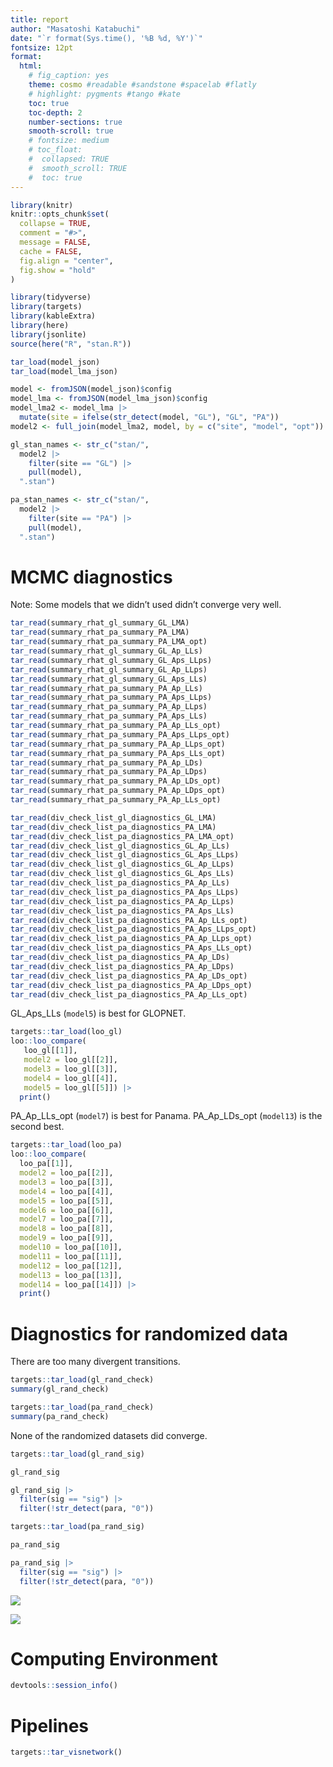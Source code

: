 ```yaml
---
title: report
author: "Masatoshi Katabuchi"
date: "`r format(Sys.time(), '%B %d, %Y')`"
fontsize: 12pt
format:
  html:
    # fig_caption: yes
    theme: cosmo #readable #sandstone #spacelab #flatly
    # highlight: pygments #tango #kate
    toc: true
    toc-depth: 2
    number-sections: true
    smooth-scroll: true
    # fontsize: medium
    # toc_float:
    #  collapsed: TRUE
    #  smooth_scroll: TRUE
    #  toc: true
---
```


```r
library(knitr)
knitr::opts_chunk$set(
  collapse = TRUE,
  comment = "#>",
  message = FALSE,
  cache = FALSE,
  fig.align = "center",
  fig.show = "hold"
)
```

```r
library(tidyverse)
library(targets)
library(kableExtra)
library(here)
library(jsonlite)
source(here("R", "stan.R"))
```

```r
tar_load(model_json)
tar_load(model_lma_json)

model <- fromJSON(model_json)$config
model_lma <- fromJSON(model_lma_json)$config
model_lma2 <- model_lma |>
  mutate(site = ifelse(str_detect(model, "GL"), "GL", "PA"))
model2 <- full_join(model_lma2, model, by = c("site", "model", "opt"))

gl_stan_names <- str_c("stan/",
  model2 |>
    filter(site == "GL") |>
    pull(model),
  ".stan")

pa_stan_names <- str_c("stan/",
  model2 |>
    filter(site == "PA") |>
    pull(model),
  ".stan")

```

# MCMC diagnostics

Note: Some models that we didn't used didn't converge very well.

```r
tar_read(summary_rhat_gl_summary_GL_LMA)
tar_read(summary_rhat_pa_summary_PA_LMA)
tar_read(summary_rhat_pa_summary_PA_LMA_opt)
tar_read(summary_rhat_gl_summary_GL_Ap_LLs)
tar_read(summary_rhat_gl_summary_GL_Aps_LLps)
tar_read(summary_rhat_gl_summary_GL_Ap_LLps)
tar_read(summary_rhat_gl_summary_GL_Aps_LLs)
tar_read(summary_rhat_pa_summary_PA_Ap_LLs)
tar_read(summary_rhat_pa_summary_PA_Aps_LLps)
tar_read(summary_rhat_pa_summary_PA_Ap_LLps)
tar_read(summary_rhat_pa_summary_PA_Aps_LLs)
tar_read(summary_rhat_pa_summary_PA_Ap_LLs_opt)
tar_read(summary_rhat_pa_summary_PA_Aps_LLps_opt)
tar_read(summary_rhat_pa_summary_PA_Ap_LLps_opt)
tar_read(summary_rhat_pa_summary_PA_Aps_LLs_opt)
tar_read(summary_rhat_pa_summary_PA_Ap_LDs)
tar_read(summary_rhat_pa_summary_PA_Ap_LDps)
tar_read(summary_rhat_pa_summary_PA_Ap_LDs_opt)
tar_read(summary_rhat_pa_summary_PA_Ap_LDps_opt)
tar_read(summary_rhat_pa_summary_PA_Ap_LLs_opt)
```

```r
tar_read(div_check_list_gl_diagnostics_GL_LMA)
tar_read(div_check_list_pa_diagnostics_PA_LMA)
tar_read(div_check_list_pa_diagnostics_PA_LMA_opt)
tar_read(div_check_list_gl_diagnostics_GL_Ap_LLs)
tar_read(div_check_list_gl_diagnostics_GL_Aps_LLps)
tar_read(div_check_list_gl_diagnostics_GL_Ap_LLps)
tar_read(div_check_list_gl_diagnostics_GL_Aps_LLs)
tar_read(div_check_list_pa_diagnostics_PA_Ap_LLs)
tar_read(div_check_list_pa_diagnostics_PA_Aps_LLps)
tar_read(div_check_list_pa_diagnostics_PA_Ap_LLps)
tar_read(div_check_list_pa_diagnostics_PA_Aps_LLs)
tar_read(div_check_list_pa_diagnostics_PA_Ap_LLs_opt)
tar_read(div_check_list_pa_diagnostics_PA_Aps_LLps_opt)
tar_read(div_check_list_pa_diagnostics_PA_Ap_LLps_opt)
tar_read(div_check_list_pa_diagnostics_PA_Aps_LLs_opt)
tar_read(div_check_list_pa_diagnostics_PA_Ap_LDs)
tar_read(div_check_list_pa_diagnostics_PA_Ap_LDps)
tar_read(div_check_list_pa_diagnostics_PA_Ap_LDs_opt)
tar_read(div_check_list_pa_diagnostics_PA_Ap_LDps_opt)
tar_read(div_check_list_pa_diagnostics_PA_Ap_LLs_opt)
```


GL_Aps_LLs (`model5`) is best for GLOPNET.

```r
targets::tar_load(loo_gl)
loo::loo_compare(
   loo_gl[[1]],
   model2 = loo_gl[[2]],
   model3 = loo_gl[[3]],
   model4 = loo_gl[[4]],
   model5 = loo_gl[[5]]) |>
  print()
```

PA_Ap_LLs_opt (`model7`) is best for Panama.
PA_Ap_LDs_opt (`model13`) is the second best.

```r
targets::tar_load(loo_pa)
loo::loo_compare(
  loo_pa[[1]],
  model2 = loo_pa[[2]],
  model3 = loo_pa[[3]],
  model4 = loo_pa[[4]],
  model5 = loo_pa[[5]],
  model6 = loo_pa[[6]],
  model7 = loo_pa[[7]],
  model8 = loo_pa[[8]],
  model9 = loo_pa[[9]],
  model10 = loo_pa[[10]],
  model11 = loo_pa[[11]],
  model12 = loo_pa[[12]],
  model13 = loo_pa[[13]],
  model14 = loo_pa[[14]]) |>
  print()
```


# Diagnostics for randomized data

There are too many divergent transitions.

```r
targets::tar_load(gl_rand_check)
summary(gl_rand_check)

targets::tar_load(pa_rand_check)
summary(pa_rand_check)
```


None of the randomized datasets did converge.

```r
targets::tar_load(gl_rand_sig)

gl_rand_sig

gl_rand_sig |>
  filter(sig == "sig") |>
  filter(!str_detect(para, "0"))
```

```r
targets::tar_load(pa_rand_sig)

pa_rand_sig

pa_rand_sig |>
  filter(sig == "sig") |>
  filter(!str_detect(para, "0"))
```


![](figs/coef_rand.png)

![](figs/coef_rand_pa.png)


# Computing Environment

```r
devtools::session_info()
```

# Pipelines

```r
targets::tar_visnetwork()
```
